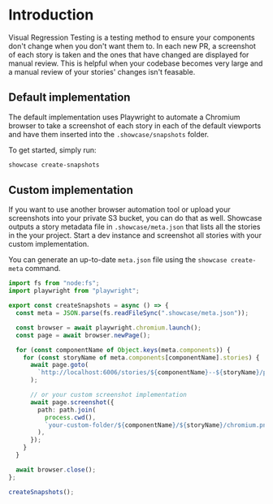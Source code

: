 # Introduction

Visual Regression Testing is a testing method to ensure your components don't change when you don't want them to. In each new PR, a screenshot of each story is taken and the ones that have changed are displayed for manual review.  This is helpful when your codebase becomes very large and a manual review of your stories' changes isn't feasable.

## Default implementation

The default implementation uses Playwright to automate a Chromium browser to take a screenshot of each story in each of the default viewports and have them inserted into the `.showcase/snapshots` folder.

To get started, simply run:

```bash
showcase create-snapshots
```

## Custom implementation

If you want to use another browser automation tool or upload your screenshots into your private S3 bucket, you can do that as well. Showcase outputs a story metadata file in `.showcase/meta.json` that lists all the stories in the your project. Start a dev instance and screenshot all stories with your custom implementation.

You can generate an up-to-date `meta.json` file using the `showcase create-meta` command.


```typescript
import fs from "node:fs";
import playwright from "playwright";

export const createSnapshots = async () => {
  const meta = JSON.parse(fs.readFileSync(".showcase/meta.json"));

  const browser = await playwright.chromium.launch();
  const page = await browser.newPage();

  for (const componentName of Object.keys(meta.components)) {
    for (const storyName of meta.components[componentName].stories) {
      await page.goto(
        `http://localhost:6006/stories/${componentName}--${storyName}/preview`,
      );

      // or your custom screenshot implementation
      await page.screenshot({
        path: path.join(
          process.cwd(),
          `your-custom-folder/${componentName}/${storyName}/chromium.png`,
        ),
      });
    }
  }

  await browser.close();
};

createSnapshots();
```

